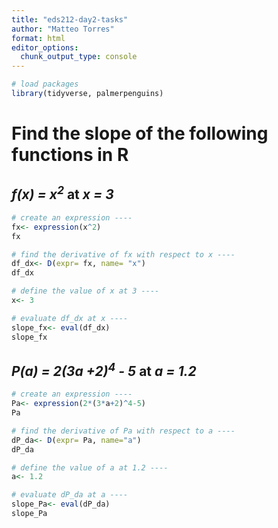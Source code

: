 ```yaml
---
title: "eds212-day2-tasks"
author: "Matteo Torres"
format: html
editor_options: 
  chunk_output_type: console
---
```


```r
# load packages
library(tidyverse, palmerpenguins)
```

# Find the slope of the following functions in R

## *f(x) = x^2^* at *x = 3*
```r
# create an expression ----
fx<- expression(x^2)
fx

# find the derivative of fx with respect to x ----
df_dx<- D(expr= fx, name= "x")
df_dx

# define the value of x at 3 ----
x<- 3

# evaluate df_dx at x ----
slope_fx<- eval(df_dx)
slope_fx
```

## *P(a) = 2(3a +2)^4^ - 5* at *a = 1.2*
```r
# create an expression ----
Pa<- expression(2*(3*a+2)^4-5)
Pa

# find the derivative of Pa with respect to a ----
dP_da<- D(expr= Pa, name="a")
dP_da

# define the value of a at 1.2 ----
a<- 1.2

# evaluate dP_da at a ----
slope_Pa<- eval(dP_da)
slope_Pa
```


